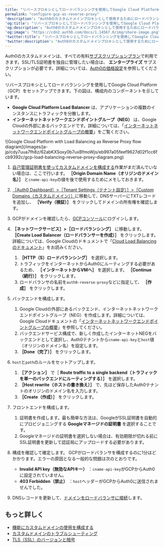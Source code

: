 ```yaml
---
title: "リバースプロキシとしてロードバランシングを使用してGoogle Cloud Platformを構成する"
permalink: "configure-gcp-as-reverse-proxy"
'description': "Auth0のカスタムドメインプロキシとして使用するためにロードバランシングを使用してGoogle Cloud Platform（GCP）をセットアップする方法を説明します。"
'og:title': "リバースプロキシとしてロードバランシングを使用してGoogle Cloud Platformを構成する"
'og:description': "Auth0のカスタムドメインプロキシとして使用するためにロードバランシングを使用してGoogle Cloud Platform（GCP）をセットアップする方法を説明します。"
'og:image': "https://cdn2.auth0.com/docs/1.14567.0/img/share-image.png"
'twitter:title': "リバースプロキシとしてロードバランシングを使用してGoogle Cloud Platformを構成する"
'twitter:description': "Auth0のカスタムドメインプロキシとして使用するためにロードバランシングを使用してGoogle Cloud Platform（GCP）をセットアップする方法を説明します。"
---
```


<Callout icon="file-lines" color="#0EA5E9" iconType="regular">

Auth0のカスタムドメインは、すべての有料[サブスクリプションプラン](https://manage.auth0.com/#/tenant/billing/subscription)で利用できます。SSL/TLS証明書を独自に管理したい場合は、 **エンタープライズ** サブスクリプションが必要です。詳細については、[Auth0の価格設定](https://auth0.com/pricing)を参照してください。

</Callout>

リバースプロキシとしてロードバランシングを使用してGoogle Cloud Platform（GCP）をセットアップできます。下の図は、構成内のコンポーネントを示しています。

* **Google Cloud Platform Load Balancer** は、アプリケーションの複数のインスタンスにトラフィックを分散します。
* **インターネットネットワークエンドポイントグループ（NEG）** は、Google Cloudの外部にあるバックエンドです。詳細については、「[インターネットネットワークエンドポイントグループの概要](https://cloud.google.com/load-balancing/docs/negs/internet-neg-concepts)」をご覧ください。

<Frame>![Google Cloud Platform with Load Balancing as Reverse Proxy flow diagram](/images/ja-jp/cdy7uua7fh8z/62abKXSoxy0b7uxBfmoWjs/eb997a05feef9627d02f1cc6fcb9392c/gcp-load-balancing-reverse-proxy-diagram.png)</Frame>

1. [自己管理証明書を使ってカスタムドメインを構成する](/ja-jp/customize/custom-domains/self-managed-certificates)作業がまだ済んでいない場合は、ここで行います。 **［Origin Domain Name（オリジンのドメイン名）］** と`cname-api-key`の値を後で使用するためにメモしておきます。
2. [［Auth0 Dashboard］>［Tenant Settings（テナント設定）］>［Custom Domains（カスタムドメイン）］](https://manage.auth0.com/#/tenant/custom_domains)に移動して、DNSサーバーにTXTレコードを追加し、 **［Verify（検証）］** をクリックしてドメインの所有権を確認します。
3. GCPがドメインを確認したら、[GCPコンソール](https://console.cloud.google.com)にログインします。
4. **［ネットワークサービス］>［ロードバランシング］** に移動します。 **［Create Load Balancer（ロードバランサーを作成）］** をクリックします。詳細については、Google Cloudのドキュメントで「[Cloud Load Balancingのドキュメント](https://cloud.google.com/load-balancing/docs)」をお読みください。

   1. **［HTTP（S）ロードバランシング］** を選択します。
   2. トラフィックをインターネットからAuth0にルーティングする必要があるため、 **［インターネットからVMへ］** を選択します。 **［Continue（続行）］** をクリックします。
   3. ロードバランサの名前を`auth0-reverse-proxy`などに指定して、 **［作成］** をクリックします。
5. バックエンドを構成します。

   1. Google Cloudの外部にあるバックエンド、インターネットネットワークエンドポイントグループ（NEG）を作成します。詳細については、Google Cloudドキュメントの「[インターネットネットワークエンドポイントグループの概要](https://cloud.google.com/load-balancing/docs/negs/internet-neg-concepts)」を参照してください。
   2. バックエンドサービス構成で、新しく作成したインターネットNEGをバックエンドとして選択し、Auth0テナントから`cname-api-key`と`host`値（オリジンのドメイン名）を設定します。
   3. **［Done（完了）］** をクリックします。
6. `host`と`path`のルールをセットアップします。

   1. **［アクション］** で［ **Route traffic to a single backend（トラフィックを単一のバックエンドにルーティングする）］** を選択します。
   2. **［Host rewrite（ホストの書き換え）］** で、先ほど保存したAuth0テナントのオリジンのドメイン名を入力します。
   3. **［Create（作成）］** をクリックします。
7. フロントエンドを構成します。

   1. 証明書を作成します。最も簡単な方法は、GoogleがSSL証明書を自動的にプロビジョニングする **Googleマネージドの証明書** を選択することです。
   2. Googleマネージドの証明書を選択しない場合は、有効期限が切れる前にSSL証明書を更新して認証局にアップロードする必要があります。
8. 構成を確認して確定します。
   GCPがロードバランサを構成するのに1分ほどかかります。エラーの原因となる一般的な問題は次のとおりです。

   * **Invalid API key（無効なAPIキー）** ：`cname-api-key`がGCPからAuth0に設定されていません。
   * **403 Forbidden（禁止）** ：`host`ヘッダーがGCPからAuth0に送信されませんでした。
9. DNSレコードを更新して、[ドメインをロードバランサに接続](https://cloud.google.com/load-balancing/docs/https/setup-global-ext-https-external-backend#update_dns)します。

## もっと詳しく

* [機能にカスタムドメインの使用を構成する](/ja-jp/customize/custom-domains/configure-features-to-use-custom-domains)
* [カスタムドメインのトラブルシューティング](/ja-jp/troubleshoot/integration-extensibility-issues/troubleshoot-custom-domains)
* [TLS（SSL）のバージョンと暗号](/ja-jp/customize/custom-domains/self-managed-certificates/tls-ssl)